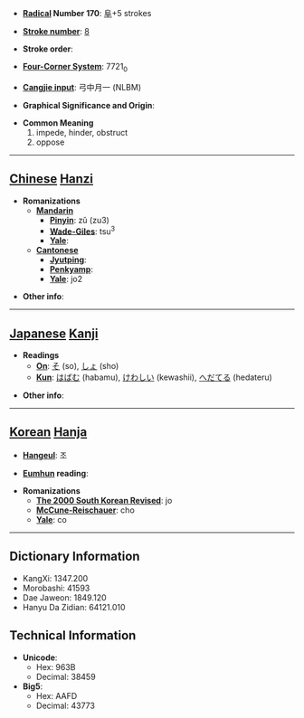 * '''[[Wiktionary:Chinese radical index| Radical]] Number 170''': [[Wiktionary:Chinese radical index 阜|阜]]+5 strokes

* '''[[Wiktionary:Chinese total strokes index|Stroke number]]''': [[Wiktionary:Chinese total strokes index 8|8]]

* '''Stroke order''': 

* '''[[Wiktionary:Chinese four corner index|Four-Corner System]]''': 7721<sub>0</sub>

* '''[[Wiktionary:Chinese Cangjie index|Cangjie input]]''': 弓中月一 (NLBM)

* '''Graphical Significance and Origin''': 

* '''Common Meaning'''
*#impede, hinder, obstruct
*# oppose


----

== [[Chinese]] [[Hanzi]] ==

* '''Romanizations'''
** '''[[Mandarin]]'''
*** '''[[Pinyin]]''': zǔ (zu3)
*** '''[[Wade-Giles]]''': tsu<sup>3</sup>
*** '''[[Yale]]''': 
** '''[[Cantonese]]'''
*** '''[[Jyutping]]''':
*** '''[[Penkyamp]]''': 
*** '''[[Yale]]''': jo2

* '''Other info''': 

----

== [[Japanese]] [[Kanji]] ==

* '''Readings'''
** '''[[On]]''': [[そ]] (so), [[しょ]] (sho)
** '''[[Kun]]''': [[はばむ]] (habamu), [[けわしい]] (kewashii), [[へだてる]] (hedateru)

* '''Other info''':  

----

== [[Korean]] [[Hanja]] ==

* '''[[Hangeul]]''': 조

* '''[[Eumhun]] reading''': 

* '''Romanizations'''
** '''[[The 2000 South Korean Revised Romanization|The 2000 South Korean Revised]]''': jo
** '''[[McCune-Reischauer]]''': cho
** '''[[Yale]]''': co

----

== Dictionary Information ==

* KangXi: 1347.200
* Morobashi: 41593
* Dae Jaweon: 1849.120
* Hanyu Da Zidian: 64121.010

== Technical Information ==

* '''Unicode''':
** Hex: 963B
** Decimal: 38459
* '''Big5''':
** Hex: AAFD
** Decimal: 43773